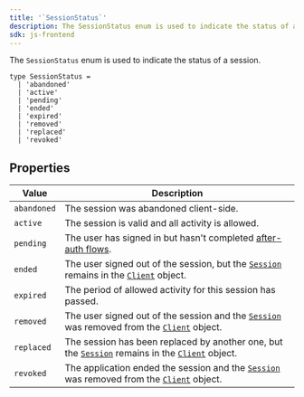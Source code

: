 ```yaml
---
title: '`SessionStatus`'
description: The SessionStatus enum is used to indicate the status of a session.
sdk: js-frontend
---
```


The `SessionStatus` enum is used to indicate the status of a session.

```tsx
type SessionStatus =
  | 'abandoned'
  | 'active'
  | 'pending'
  | 'ended'
  | 'expired'
  | 'removed'
  | 'replaced'
  | 'revoked'
```

## Properties

| Value | Description |
| - | - |
| `abandoned` | The session was abandoned client-side. |
| `active` | The session is valid and all activity is allowed. |
| `pending` | The user has signed in but hasn't completed [after-auth flows](/docs/authentication/configuration/after-auth-flows). |
| `ended` | The user signed out of the session, but the [`Session`][session-ref] remains in the [`Client`][client-ref] object. |
| `expired` | The period of allowed activity for this session has passed. |
| `removed` | The user signed out of the session and the [`Session`][session-ref] was removed from the [`Client`][client-ref] object. |
| `replaced` | The session has been replaced by another one, but the [`Session`][session-ref] remains in the [`Client`][client-ref] object. |
| `revoked` | The application ended the session and the [`Session`][session-ref] was removed from the [`Client`][client-ref] object. |

[session-ref]: /docs/references/javascript/session

[client-ref]: /docs/references/javascript/client
